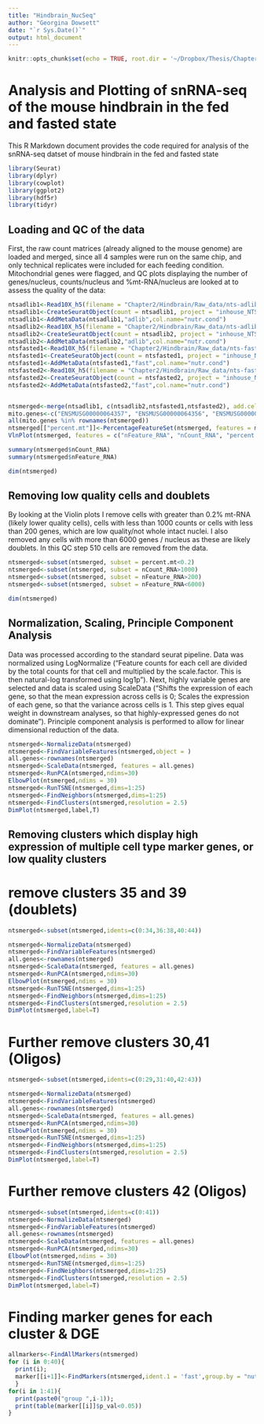 ```yaml
---
title: "Hindbrain_NucSeq"
author: "Georgina Dowsett"
date: "`r Sys.Date()`"
output: html_document
---
```


```r
knitr::opts_chunk$set(echo = TRUE, root.dir = '~/Dropbox/Thesis/Chapter2/Hindbrain/')
```

# Analysis and Plotting of snRNA-seq of the mouse hindbrain in the fed and fasted state

This R Markdown document provides the code required for analysis of the snRNA-seq datset of mouse hindbrain in the fed and fasted state
```r
library(Seurat)
library(dplyr)
library(cowplot)
library(ggplot2)
library(hdf5r)
library(tidyr)
```

## Loading and QC of the data

First, the raw count matrices (already aligned to the mouse genome) are loaded and merged, since all 4 samples were run on the same chip, and only technical replicates were included for each feeding condition. Mitochondrial genes were flagged, and QC plots displaying the number of genes/nucleus, counts/nucleus and %mt-RNA/nucleus are looked at to assess the quality of the data:

```r
ntsadlib1<-Read10X_h5(filename = "Chapter2/Hindbrain/Raw_data/nts-adlib1.h5", use.names = FALSE)
ntsadlib1<-CreateSeuratObject(count = ntsadlib1, project = "inhouse_NTS-AP_adlib1")
ntsadlib1<-AddMetaData(ntsadlib1,"adlib",col.name="nutr.cond")
ntsadlib2<-Read10X_h5(filename = "Chapter2/Hindbrain/Raw_data/nts-adlib2.h5", use.names = FALSE)
ntsadlib2<-CreateSeuratObject(count = ntsadlib2, project = "inhouse_NTS-AP_adlib2")
ntsadlib2<-AddMetaData(ntsadlib2,"adlib",col.name="nutr.cond")
ntsfasted1<-Read10X_h5(filename = "Chapter2/Hindbrain/Raw_data/nts-fast1.h5", use.names = FALSE)
ntsfasted1<-CreateSeuratObject(count = ntsfasted1, project = "inhouse_NTS-AP_fasted1")
ntsfasted1<-AddMetaData(ntsfasted1,"fast",col.name="nutr.cond")
ntsfasted2<-Read10X_h5(filename = "Chapter2/Hindbrain/Raw_data/nts-fast2.h5", use.names = FALSE)
ntsfasted2<-CreateSeuratObject(count = ntsfasted2, project = "inhouse_NTS-AP_fasted2")
ntsfasted2<-AddMetaData(ntsfasted2,"fast",col.name="nutr.cond")


ntsmerged<-merge(ntsadlib1, c(ntsadlib2,ntsfasted1,ntsfasted2), add.cell.ids = c("ntsadlib1", "ntsadlib2","ntsfasted1","ntsfasted2"), project = "AP-adlib-merge")
mito.genes<-c("ENSMUSG00000064357", "ENSMUSG00000064356", "ENSMUSG00000064351", "ENSMUSG00000064354", "ENSMUSG00000064358", "ENSMUSG00000064370", "ENSMUSG00000064341", "ENSMUSG00000064345", "ENSMUSG00000064360", "ENSMUSG00000064363", "ENSMUSG00000065947", "ENSMUSG00000064367", "ENSMUSG00000064368", "ENSMUSG00000064337", "ENSMUSG00000064339", "ENSMUSG00000064347", "ENSMUSG00000064349", "ENSMUSG00000064353", "ENSMUSG00000064369", "ENSMUSG00000064336", "ENSMUSG00000064359", "ENSMUSG00000064364", "ENSMUSG00000064342", "ENSMUSG00000064355", "ENSMUSG00000064340", "ENSMUSG00000064366", "ENSMUSG00000064344", "ENSMUSG00000064348", "ENSMUSG00000064372", "ENSMUSG00000064343", "ENSMUSG00000064361", "ENSMUSG00000064352", "ENSMUSG00000064365", "ENSMUSG00000064371", "ENSMUSG00000064338", "ENSMUSG00000064346", "ENSMUSG00000064350")
all(mito.genes %in% rownames(ntsmerged))
ntsmerged[["percent.mt"]]<-PercentageFeatureSet(ntsmerged, features = mito.genes)
VlnPlot(ntsmerged, features = c("nFeature_RNA", "nCount_RNA", "percent.mt"), ncol = 3)

summary(ntsmerged$nCount_RNA)
summary(ntsmerged$nFeature_RNA)

dim(ntsmerged)
```

## Removing low quality cells and doublets

By looking at the Violin plots I remove cells with greater than 0.2% mt-RNA (likely lower quality cells), cells with less than 1000 counts or cells with less than 200 genes, which are low quality/not whole intact nuclei. I also removed any cells with more than 6000 genes / nucleus as these are likely doublets. In this QC step 510 cells are removed from the data. 

```r
ntsmerged<-subset(ntsmerged, subset = percent.mt<0.2)
ntsmerged<-subset(ntsmerged, subset = nCount_RNA>1000)
ntsmerged<-subset(ntsmerged, subset = nFeature_RNA>200)
ntsmerged<-subset(ntsmerged, subset = nFeature_RNA<6000)

dim(ntsmerged)
```
## Normalization, Scaling, Principle Component Analysis
Data was processed according to the standard seurat pipeline. Data was normalized using LogNormalize ("Feature counts for each cell are divided by the total counts for that cell and multiplied by the scale.factor. This is then natural-log transformed using log1p"). Next, highly variable genes are selected and data is scaled using ScaleData ("Shifts the expression of each gene, so that the mean expression across cells is 0; Scales the expression of each gene, so that the variance across cells is 1. This step gives equal weight in downstream analyses, so that highly-expressed genes do not dominate"). Principle component analysis is performed to allow for linear dimensional reduction of the data.

```r
ntsmerged<-NormalizeData(ntsmerged)
ntsmerged<-FindVariableFeatures(ntsmerged,object = )
all.genes<-rownames(ntsmerged)
ntsmerged<-ScaleData(ntsmerged, features = all.genes)
ntsmerged<-RunPCA(ntsmerged,ndims=30)
ElbowPlot(ntsmerged,ndims = 30)
ntsmerged<-RunTSNE(ntsmerged,dims=1:25)
ntsmerged<-FindNeighbors(ntsmerged,dims=1:25)
ntsmerged<-FindClusters(ntsmerged,resolution = 2.5)
DimPlot(ntsmerged,label,T)
```

## Removing clusters which display high expression of multiple cell type marker genes, or low quality clusters 

# remove clusters 35 and 39 (doublets)
```r
ntsmerged<-subset(ntsmerged,idents=c(0:34,36:38,40:44))

ntsmerged<-NormalizeData(ntsmerged)
ntsmerged<-FindVariableFeatures(ntsmerged)
all.genes<-rownames(ntsmerged)
ntsmerged<-ScaleData(ntsmerged, features = all.genes)
ntsmerged<-RunPCA(ntsmerged,ndims=30)
ElbowPlot(ntsmerged,ndims = 30)
ntsmerged<-RunTSNE(ntsmerged,dims=1:25)
ntsmerged<-FindNeighbors(ntsmerged,dims=1:25)
ntsmerged<-FindClusters(ntsmerged,resolution = 2.5)
DimPlot(ntsmerged,label=T)
```

# Further remove clusters 30,41 (Oligos)
```r
ntsmerged<-subset(ntsmerged,idents=c(0:29,31:40,42:43))

ntsmerged<-NormalizeData(ntsmerged)
ntsmerged<-FindVariableFeatures(ntsmerged)
all.genes<-rownames(ntsmerged)
ntsmerged<-ScaleData(ntsmerged, features = all.genes)
ntsmerged<-RunPCA(ntsmerged,ndims=30)
ElbowPlot(ntsmerged,ndims = 30)
ntsmerged<-RunTSNE(ntsmerged,dims=1:25)
ntsmerged<-FindNeighbors(ntsmerged,dims=1:25)
ntsmerged<-FindClusters(ntsmerged,resolution = 2.5)
DimPlot(ntsmerged,label=T)
```

# Further remove clusters 42 (Oligos)
```r
ntsmerged<-subset(ntsmerged,idents=c(0:41))
ntsmerged<-NormalizeData(ntsmerged)
ntsmerged<-FindVariableFeatures(ntsmerged)
all.genes<-rownames(ntsmerged)
ntsmerged<-ScaleData(ntsmerged, features = all.genes)
ntsmerged<-RunPCA(ntsmerged,ndims=30)
ElbowPlot(ntsmerged,ndims = 30)
ntsmerged<-RunTSNE(ntsmerged,dims=1:25)
ntsmerged<-FindNeighbors(ntsmerged,dims=1:25)
ntsmerged<-FindClusters(ntsmerged,resolution = 2.5)
DimPlot(ntsmerged,label=T)
```

# Finding marker genes for each cluster & DGE
```r
allmarkers<-FindAllMarkers(ntsmerged)
for (i in 0:40){
  print(i);
  marker[[i+1]]<-FindMarkers(ntsmerged,ident.1 = 'fast',group.by = "nutr.cond",subset.ident = i)
  }
for(i in 1:41){
  print(paste0("group ",i-1));
  print(table(marker[[i]]$p_val<0.05))
}
```

